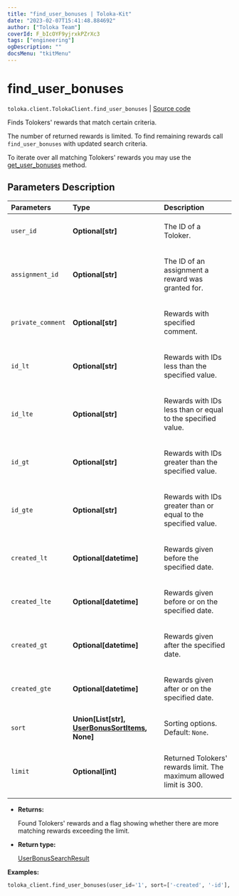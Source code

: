 ```yaml
---
title: "find_user_bonuses | Toloka-Kit"
date: "2023-02-07T15:41:48.884692"
author: ["Toloka Team"]
coverId: F_bIcOYF9yjrxkPZrXc3
tags: ["engineering"]
ogDescription: ""
docsMenu: "tkitMenu"
---
```


# find_user_bonuses
`toloka.client.TolokaClient.find_user_bonuses` | [Source code](https://github.com/Toloka/toloka-kit/blob/v1.1.3/src/client/__init__.py#L3037)

Finds Tolokers' rewards that match certain criteria.

The number of returned rewards is limited. To find remaining rewards call `find_user_bonuses` with updated search criteria.

To iterate over all matching Tolokers' rewards you may use the [get_user_bonuses](/docs-new/toloka-kit/reference/toloka.client.TolokaClient.get_user_bonuses) method.

## Parameters Description

| Parameters | Type | Description |
| :----------| :----| :-----------|
`user_id`|**Optional\[str\]**|<p>The ID of a Toloker.</p>
`assignment_id`|**Optional\[str\]**|<p>The ID of an assignment a reward was granted for.</p>
`private_comment`|**Optional\[str\]**|<p>Rewards with specified comment.</p>
`id_lt`|**Optional\[str\]**|<p>Rewards with IDs less than the specified value.</p>
`id_lte`|**Optional\[str\]**|<p>Rewards with IDs less than or equal to the specified value.</p>
`id_gt`|**Optional\[str\]**|<p>Rewards with IDs greater than the specified value.</p>
`id_gte`|**Optional\[str\]**|<p>Rewards with IDs greater than or equal to the specified value.</p>
`created_lt`|**Optional\[datetime\]**|<p>Rewards given before the specified date.</p>
`created_lte`|**Optional\[datetime\]**|<p>Rewards given before or on the specified date.</p>
`created_gt`|**Optional\[datetime\]**|<p>Rewards given after the specified date.</p>
`created_gte`|**Optional\[datetime\]**|<p>Rewards given after or on the specified date.</p>
`sort`|**Union\[List\[str\], [UserBonusSortItems](/docs-new/toloka-kit/reference/toloka.client.search_requests.UserBonusSortItems), None\]**|<p>Sorting options. Default: `None`.</p>
`limit`|**Optional\[int\]**|<p>Returned Tolokers&#x27; rewards limit. The maximum allowed limit is 300.</p>

* **Returns:**

  Found Tolokers' rewards and a flag showing whether there are more matching rewards exceeding the limit.

* **Return type:**

  [UserBonusSearchResult](/docs-new/toloka-kit/reference/toloka.client.search_results.UserBonusSearchResult)

**Examples:**

```python
toloka_client.find_user_bonuses(user_id='1', sort=['-created', '-id'], limit=3)
```
